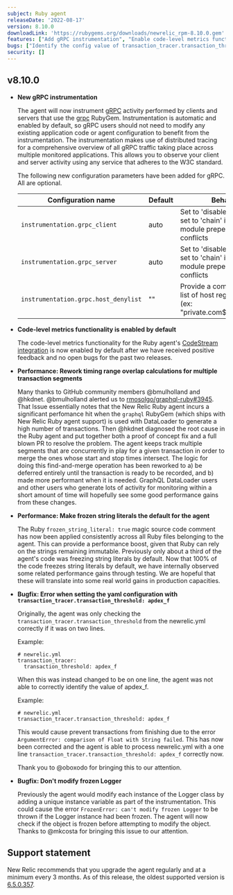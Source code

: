```yaml
---
subject: Ruby agent
releaseDate: '2022-08-17'
version: 8.10.0
downloadLink: 'https://rubygems.org/downloads/newrelic_rpm-8.10.0.gem'
features: ["Add gRPC instrumentation", "Enable code-level metrics functionality by default", "Boost performance by defaulting to frozen string literals", "Boost performace by reworking timing range overlap calculations for multiple transaction segments"] 
bugs: ["Identify the config value of transaction_tracer.transaction_threshold correctly"]
security: []
---
```


  ## v8.10.0


  * **New gRPC instrumentation**

    The agent will now instrument [gRPC](https://grpc.io/) activity performed by clients and servers that use the [grpc](https://rubygems.org/gems/grpc) RubyGem. Instrumentation is automatic and enabled by default, so gRPC users should not need to modify any existing application code or agent configuration to benefit from the instrumentation. The instrumentation makes use of distributed tracing for a comprehensive overview of all gRPC traffic taking place across multiple monitored applications. This allows you to observe your client and server activity using any service that adheres to the W3C standard.

    The following new configuration parameters have been added for gRPC. All are optional.

    | Configuration name | Default | Behavior |
    | ----------- | ----------- |----------- |
    | `instrumentation.grpc_client` | auto | Set to 'disabled' to disable, set to 'chain' if there are module prepending conflicts |
    | `instrumentation.grpc_server` | auto | Set to 'disabled' to disable, set to 'chain' if there are module prepending conflicts |
    | `instrumentation.grpc.host_denylist` | "" |  Provide a comma delimited list of host regex patterns (ex: "private.com$,exception.*") |

  * **Code-level metrics functionality is enabled by default**

    The code-level metrics functionality for the Ruby agent's [CodeStream integration](https://docs.newrelic.com/docs/apm/agents/ruby-agent/features/ruby-codestream-integration) is now enabled by default after we have received positive feedback and no open bugs for the past two releases.


  * **Performance: Rework timing range overlap calculations for multiple transaction segments**

    Many thanks to GitHub community members @bmulholland and @hkdnet. @bmulholland alerted us to [rmosolgo/graphql-ruby#3945](https://github.com/rmosolgo/graphql-ruby/issues/3945). That Issue essentially notes that the New Relic Ruby agent incurs a significant perfomance hit when the `graphql` RubyGem (which ships with New Relic Ruby agent support) is used with DataLoader to generate a high number of transactions. Then @hkdnet diagnosed the root cause in the Ruby agent and put together both a proof of concept fix and a full blown PR to resolve the problem. The agent keeps track multiple segments that are concurrently in play for a given transaction in order to merge the ones whose start and stop times intersect. The logic for doing this find-and-merge operation has been reworked to a) be deferred entirely until the transaction is ready to be recorded, and b) made more performant when it is needed. GraphQL DataLoader users and other users who generate lots of activity for monitoring within a short amount of time will hopefully see some good performance gains from these changes.


  * **Performance: Make frozen string literals the default for the agent**

    The Ruby `frozen_string_literal: true` magic source code comment has now been applied consistently across all Ruby files belonging to the agent. This can provide a performance boost, given that Ruby can rely on the strings remaining immutable. Previously only about a third of the agent's code was freezing string literals by default. Now that 100% of the code freezes string literals by default, we have internally observed some related performance gains through testing. We are hopeful that these will translate into some real world gains in production capacities.


  * **Bugfix: Error when setting the yaml configuration with `transaction_tracer.transaction_threshold: apdex_f`**
    
    Originally, the agent was only checking the `transaction_tracer.transaction_threshold` from the newrelic.yml correctly if it was on two lines. 

    Example:

    ```
    # newrelic.yml
    transaction_tracer:
      transaction_threshold: apdex_f 
    ```

    When this was instead changed to be on one line, the agent was not able to correctly identify the value of apdex_f. 

    Example:
    ```
    # newrelic.yml
    transaction_tracer.transaction_threshold: apdex_f
    ```
    This would cause prevent transactions from finishing due to the error `ArgumentError: comparison of Float with String failed`. This has now been corrected and the agent is able to process newrelic.yml with a one line `transaction_tracer.transaction_threshold: apdex_f` correctly now. 
    
    Thank you to @oboxodo for bringing this to our attention.


  * **Bugfix: Don't modify frozen Logger**

    Previously the agent would modify each instance of the Logger class by adding a unique instance variable as part of the instrumentation. This could cause the error `FrozenError: can't modify frozen Logger` to be thrown if the Logger instance had been frozen. The agent will now check if the object is frozen before attempting to modify the object. Thanks to @mkcosta for bringing this issue to our attention.


## Support statement

New Relic recommends that you upgrade the agent regularly and at a minimum every 3 months. As of this release, the oldest supported version is [6.5.0.357](https://docs.newrelic.com/docs/release-notes/agent-release-notes/ruby-release-notes/ruby-agent-650357).
